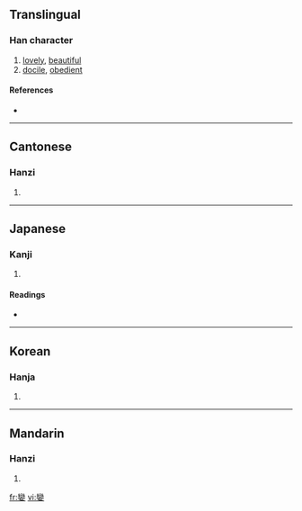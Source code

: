 {{also|娈}}
==Translingual==

===Han character===
{{Han char|rn=38|rad=女|as=19|sn=22|four=2240<sub>1</sub>|canj=女火女 (VFV)}}

# [[lovely]], [[beautiful]]
# [[docile]], [[obedient]]

====References====
* {{Han ref|kx=0274.230|dkj=06912|dj=0542.410|hdz=21091.080|uh=5B4C|ud=23372|bh=F6DC|bd=63196}}

----

==Cantonese==

===Hanzi===
{{yue-hanzi|jyut=|y=lyun5|sim=娈}}

# {{defn|Cantonese}}

----

==Japanese==

===Kanji===
{{ja-kanji|grade=|rs=女19}}

# {{defn|Japanese}}

====Readings====
* {{ja-readings|on=[[れん]] (ren), [[らん]] (ran), [[ばん]] (ban), [[まん]] (man)|kun=[[したう]] (shitau), [[すなお]] (sunao), [[みめよい]] (mimeyoi)}}

----

==Korean==

===Hanja===
{{ko-hanja|hangeul=련|rv=ryeon|mr=ryŏn}}

# {{defn|Korean}}

----

==Mandarin==

===Hanzi===
{{cmn-hanzi|sim=娈|pin=[[luán]] ([[luan2]])|wg=luan<sup>2</sup>}}

# {{defn|Mandarin}}

[[fr:孌]]
[[vi:孌]]